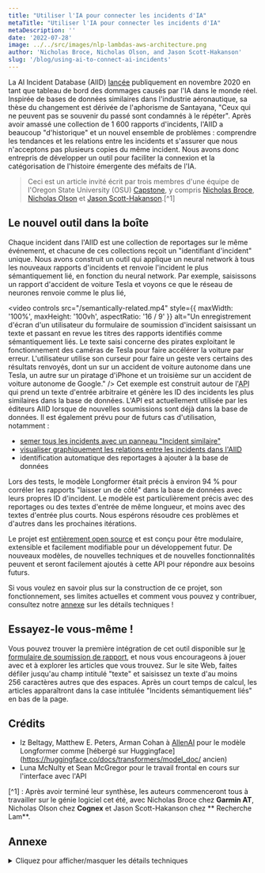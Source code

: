 ```yaml
---
title: "Utiliser l'IA pour connecter les incidents d'IA"
metaTitle: "Utiliser l'IA pour connecter les incidents d'IA"
metaDescription: ''
date: '2022-07-28'
image: ../../src/images/nlp-lambdas-aws-architecture.png
author: 'Nicholas Broce, Nicholas Olson, and Jason Scott-Hakanson'
slug: '/blog/using-ai-to-connect-ai-incidents'
---
```



La AI Incident Database (AIID) [lancée](https://partnershiponai.org/aiincidentdatabase) publiquement en novembre 2020 en tant que tableau de bord des dommages causés par l'IA dans le monde réel. Inspirée de bases de données similaires dans l'industrie aéronautique, sa thèse du changement est dérivée de l'aphorisme de Santayana, "Ceux qui ne peuvent pas se souvenir du passé sont condamnés à le répéter". Après avoir amassé une collection de 1 600 rapports d'incidents, l'AIID a beaucoup "d'historique" et un nouvel ensemble de problèmes : comprendre les tendances et les relations entre les incidents et s'assurer que nous n'acceptons pas plusieurs copies du même incident. Nous avons donc entrepris de développer un outil pour faciliter la connexion et la catégorisation de l'histoire émergente des méfaits de l'IA.

> Ceci est un article invité écrit par trois membres d'une équipe de l'Oregon State University (OSU) [Capstone](https://eecs.oregonstate.edu/industry-relations/capstone-and-senior-design-projects), y compris [ Nicholas Broce](https://www.linkedin.com/in/nicholasbroce/), [Nicholas Olson](https://www.linkedin.com/in/olson-nick) et [Jason Scott-Hakanson]( https://www.linkedin.com/in/jason-scott-hakanson-953556221).[^1]

## Le nouvel outil dans la boîte

Chaque incident dans l'AIID est une collection de reportages sur le même événement, et chacune de ces collections reçoit un "identifiant d'incident" unique. Nous avons construit un outil qui applique un neural network à tous les nouveaux rapports d'incidents et renvoie l'incident le plus sémantiquement lié, en fonction du neural network. Par exemple, saisissons un rapport d'accident de voiture Tesla et voyons ce que le réseau de neurones renvoie comme le plus lié,

<video 
  controls
  src="/semantically-related.mp4" 
  style={{ maxWidth: '100%', maxHeight: '100vh', aspectRatio: '16 / 9' }} 
  alt="Un enregistrement d'écran d'un utilisateur du formulaire de soumission d'incident saisissant un texte et passant en revue les titres des rapports identifiés comme sémantiquement liés. Le texte saisi concerne des pirates exploitant le fonctionnement des caméras de Tesla pour faire accélérer la voiture par erreur. L'utilisateur utilise son curseur pour faire un geste vers certains des résultats renvoyés, dont un sur un accident de voiture autonome dans une Tesla, un autre sur un piratage d'iPhone et un troisième sur un accident de voiture autonome de Google."
/>
Cet exemple est construit autour de l'<abbr title="Application Programming Interface">API</abbr> qui prend un texte d'entrée arbitraire et génère les ID des incidents les plus similaires dans la base de données. L'API est actuellement utilisée par les éditeurs AIID lorsque de nouvelles soumissions sont déjà dans la base de données. Il est également prévu pour de futurs cas d'utilisation, notamment :

- [semer tous les incidents avec un panneau "Incident similaire"](https://github.com/responsible-ai-collaborative/aiid/pull/761)
- [visualiser graphiquement les relations entre les incidents dans l'AIID](https://github.com/responsible-ai-collaborative/aiid/pull/779)
- identification automatique des reportages à ajouter à la base de données

Lors des tests, le modèle Longformer était précis à environ 94 % pour corréler les rapports "laisser un de côté" dans la base de données avec leurs propres ID d'incident. Le modèle est particulièrement précis avec des reportages ou des textes d'entrée de même longueur, et moins avec des textes d'entrée plus courts. Nous espérons résoudre ces problèmes et d'autres dans les prochaines itérations.

Le projet est [entièrement open source](https://github.com/responsible-ai-collaborative/nlp-lambdas) et est conçu pour être modulaire, extensible et facilement modifiable pour un développement futur. De nouveaux modèles, de nouvelles techniques et de nouvelles fonctionnalités peuvent et seront facilement ajoutés à cette API pour répondre aux besoins futurs.

Si vous voulez en savoir plus sur la construction de ce projet, son fonctionnement, ses limites actuelles et comment vous pouvez y contribuer, consultez notre [annexe](#annexe) sur les détails techniques !

## Essayez-le vous-même !

Vous pouvez trouver la première intégration de cet outil disponible sur [le formulaire de soumission de rapport](/apps/submit), et nous vous encourageons à jouer avec et à explorer les articles que vous trouvez. Sur le site Web, faites défiler jusqu'au champ intitulé "texte" et saisissez un texte d'au moins 256 caractères autres que des espaces. Après un court temps de calcul, les articles apparaîtront dans la case intitulée "Incidents sémantiquement liés" en bas de la page.

## Crédits

* Iz Beltagy, Matthew E. Peters, Arman Cohan à [AllenAI](https://allenai.org/) pour le modèle Longformer comme [hébergé sur Huggingface](https://huggingface.co/docs/transformers/model_doc/ ancien)
* Luna McNulty et Sean McGregor pour le travail frontal en cours sur l'interface avec l'API

[^1] : Après avoir terminé leur synthèse, les auteurs commenceront tous à travailler sur le génie logiciel cet été, avec Nicholas Broce chez **Garmin AT**, Nicholas Olson chez **Cognex** et Jason Scott-Hakanson chez ** Recherche Lam**.

## Annexe

<details>
  <summary>Cliquez pour afficher/masquer les détails techniques</summary>

### Solution AWS

Pour prendre en charge une corrélation de similarité évolutive, asynchrone et rapide, cette implémentation utilise une pile complète d'outils AWS, tous créés et déployés à l'aide d'AWS CDK v2. Le côté AWS de la solution se compose principalement d'une collection d'AWS Lambdas et d'une API HTTP AWS API Gateway RESTful. Ce système et cette chaîne de construction ont été conçus pour être hautement modulaires et extensibles, afin que de nouvelles fonctions Lambda ou fonctionnalités API puissent être ajoutées à tout moment. De plus, le modèle Longformer peut être facilement remplacé par un autre modèle pré-formé ou affiné, de sorte que le développement futur puisse aller dans la direction qui soutient le mieux la croissance de la base de données.

![Un diagramme d'architecture montrant les connexions suivantes : 1. AWS Lambda → 2. Modèle LongFormer pré-entraîné (.bin), 1. AWS Lambda → 3. AIID DB State (CLS Means), 4. Amazon ECR → 1. AWS Lambda, 1. AWS Lambda ↔ 5. Amazon EFS, 6. Amazon API Gateway (Public) ↔ 1. AWS Lambda, 6. Amazon API Gateway (Public) → Utilisateurs, 6. Amazon API Gateway (Public) → Applications AIID. Les éléments 1 à 3 se trouvent dans une boîte intitulée « Lambda Docker Container ». Les éléments 1 à 5 se trouvent dans une boîte intitulée VPC 10.0.0/16. Sur le bord de cette boîte se trouve une icône montrant un cadre de porte étiqueté "Passerelle Internet". Dans cette boîte se trouve une autre marquée par une icône de cadenas intitulée "Sous-réseau public". Les éléments 1 à 6 se trouvent dans une boîte intitulée « Cloud AWS ».](/images/nlp-lambdas-aws-architecture.png)

Ces fonctions Lambda modulaires remplissent des tranches ou des morceaux entiers des différents calculs qui composent le processus de conversion du texte en incident similaire. Actuellement, le système héberge quelques fonctions Lambda, chacune avec un point de terminaison dédié sur l'API :

- `/text-to-db-similar` – qui utilise une instance Longformer pour traiter le texte du rapport d'entrée et génére une liste des ID d'incident les plus similaires

- `/embed-to-db-similar` – qui prend une intégration Longformer prétraitée pour un texte de rapport et génére une liste des ID d'incident les plus similaires

<img alt="Le logo Docker" src="/images/docker.png" width="150" style={{float: 'right'}}/>

Ces Lambdas sont puissantes car un nombre arbitraire d'instances peuvent être lancées et exécutées à tout moment avec une latence incroyablement faible, car elles sont construites en tant qu'images [Docker](https://www.docker.com/) autonomes avec toutes exigences pré-emballées et aucun accès requis à Internet.

### Solution PNL

Cette solution utilise le modèle préformé de transformateur de long document (Longformer) d'AllenAI pour traiter les entrées de requête, ainsi que pour maintenir une représentation basée sur l'état de chaque incident dans l'AIID. Longformer est spécialement conçu pour prendre en charge de longues séquences d'entrée, ce qui le rend idéal pour nos besoins.

<img src="/images/ai2.png" alt="Le logo AllenAI" width="200" style={{float: 'left'}}/>

Lorsqu'une requête est adressée à `/text-to-db-similar`, l'API Lambda utilise une instance Longformer locale pour tokeniser le texte d'entrée et le traiter dans un ensemble de vecteurs de grande dimension. La longueur de cet ensemble est égale au nombre de tokens dans l'entrée. Le premier token de chaque incorporation est un token de classification spéciale (CLS) et, lorsqu'il est traité, il conserve certaines informations latentes sur la nature de l'incorporation. Cette représentation latente est comparée à l'aide de la similarité cosinus avec des incorporations qui sont prétraitées pour chaque incident actuellement dans la base de données, et les incidents avec la similarité la plus élevée sont renvoyés comme candidats probables.

Les intégrations auxquelles l'entrée de la requête est comparée sont générées de manière asynchrone en récupérant les rapports nouvellement ajoutés à partir de l'AIID, en les traitant à l'aide de Longformer et en effectuant une moyenne pondérée entre l'ancien état de l'incident associé au rapport et la nouvelle intégration. Ainsi, la représentation latente d'un incident est la moyenne des représentations de chacun de ses rapports associés. Idéalement, cette approche se traduit par une plus grande précision au fil du temps à mesure que davantage de données sont ajoutées et reste évolutive, car l'état peut être mis à jour à tout moment en utilisant peu de ressources.

### Limites actuelles
L'état de lancement de ce nouveau système présente quelques limitations notables qu'il est important de noter :

- Le système ne contient actuellement qu'une poignée de Lambda, mais a été conçu pour être hautement modulaire, de sorte que de nouveaux ajouts sont à l'horizon imminent pour ce projet.

- Nous avons remarqué un biais potentiel dans le système où les ID d'incident qui ont moins de rapports existants peuvent être moins susceptibles d'atteindre des scores de similarité élevés. Cela nécessite plus de recherche et ne s'appliquerait probablement qu'à notre démonstration actuelle de la similitude de certains textes d'entrée avec chacun des **ID** d'incident, par opposition aux **rapports** d'incidents individuels.

- Longformer a une limite à la longueur du texte d'entrée qu'il peut traiter, et plus cette limite est étendue, plus l'initialisation/corrélation est lente et plus le modèle demande de ressources. Pour ces raisons, le système ne traite actuellement que les 2 000 premiers tokens (environ 2 000 mots) de chaque texte d'entrée fourni. C'est plus que suffisant pour presque tous les textes de la base de données, mais peut facilement être modifié pour des Lambdas individuels à l'avenir.

- Le traitement Longformer du texte du rapport fonctionne sur la comparaison de la compréhension holistique du texte par le modèle, ce qui entraîne l'apparition de quelques bizarreries lors de l'utilisation. Il convient de noter en particulier que le modèle a tendance à conceptualiser différemment les courts segments de texte et les articles plus longs, ce qui conduit à l'exemple actuel d'intégration du système donnant des résultats non intuitifs pour des entrées très courtes de quelques phrases. Actuellement, ce système n'essaie pas de remplacer le système de recherche Algolia utilisé par l'application Discover

### Voulez-vous aider?

Si vous souhaitez aider cet outil à grandir et à s'améliorer ou si vous souhaitez bricoler les systèmes que nous avons mis en place, vous pouvez trouver tout le code [dans le référentiel GitHub](https://github.com/responsible-ai-collaborative /nlp-lambdas).

</details>

